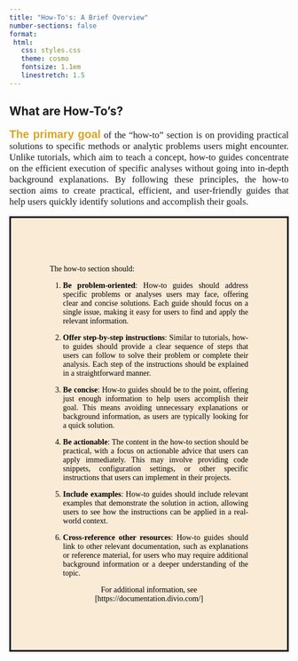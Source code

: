 ```yaml
---
title: "How-To's: A Brief Overview"
number-sections: false
format:
 html:
   css: styles.css
   theme: cosmo
   fontsize: 1.1em
   linestretch: 1.5
---
```


## <i class="bi bi-book"></i>  What are How-To's?

::: {style="text-align: justify; font-size: 1.2em; line-stretch: 1.o; font-family: Georgia, serif;"}
[**The primary goal**]{style="color: goldenrod; font-size: 1.2em; font-family: Verdana, sans-serif;"} 
of the "how-to" section is on providing practical solutions to specific methods or analytic problems users might encounter. Unlike tutorials, which aim to teach a concept, how-to guides concentrate on the efficient execution of specific analyses without going into in-depth background explanations. By following these principles, the how-to section aims to create practical, efficient, and user-friendly guides that help users quickly identify solutions and accomplish their goals.
:::

::: {style="text-align: justify; line-height: normal; color: black; border: solid black; background-color: antiquewhite; padding: 70px; font-family: Georgia, serif;"}

The how-to section should:

1. **Be problem-oriented**: How-to guides should address specific problems or analyses users may face, offering clear and concise solutions. Each guide should focus on a single issue, making it easy for users to find and apply the relevant information.

2. **Offer step-by-step instructions**: Similar to tutorials, how-to guides should provide a clear sequence of steps that users can follow to solve their problem or complete their analysis. Each step of the instructions should be explained in a straightforward manner.

3. **Be concise**: How-to guides should be to the point, offering just enough information to help users accomplish their goal. This means avoiding unnecessary explanations or background information, as users are typically looking for a quick solution.

4. **Be actionable**: The content in the how-to section should be practical, with a focus on actionable advice that users can apply immediately. This may involve providing code snippets, configuration settings, or other specific instructions that users can implement in their projects.

5. **Include examples**: How-to guides should include relevant examples that demonstrate the solution in action, allowing users to see how the instructions can be applied in a real-world context.

6. **Cross-reference other resources**: How-to guides should link to other relevant documentation, such as explanations or reference material, for users who may require additional background information or a deeper understanding of the topic.

::: {style="text-align: center"}
For additional information, see [https://documentation.divio.com/]
:::

:::